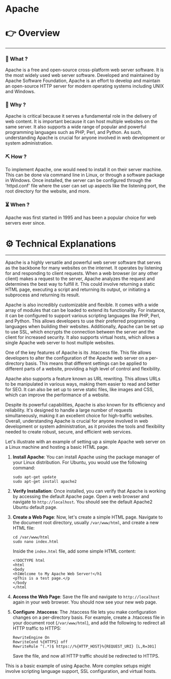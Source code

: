 # Apache


# 👉 Overview

---

### 👀 What ?

Apache is a free and open-source cross-platform web server software. It is the most widely used web server software. Developed and maintained by Apache Software Foundation, Apache is an effort to develop and maintain an open-source HTTP server for modern operating systems including UNIX and Windows.


### 🧐 Why ?

Apache is critical because it serves a fundamental role in the delivery of web content. It is important because it can host multiple websites on the same server. It also supports a wide range of popular and powerful programming languages such as PHP, Perl, and Python. As such, understanding Apache is crucial for anyone involved in web development or system administration.


### ⛏️ How ?

To implement Apache, one would need to install it on their server machine. This can be done via command line in Linux, or through a software package in Windows. Once installed, the server can be configured through the 'httpd.conf' file where the user can set up aspects like the listening port, the root directory for the website, and more.


### ⏳ When ?

Apache was first started in 1995 and has been a popular choice for web servers ever since.


# ⚙️ Technical Explanations

---

Apache is a highly versatile and powerful web server software that serves as the backbone for many websites on the internet. It operates by listening for and responding to client requests. When a web browser (or any other client) makes a request to the server, Apache analyzes the request and determines the best way to fulfill it. This could involve returning a static HTML page, executing a script and returning its output, or initiating a subprocess and returning its result.

Apache is also incredibly customizable and flexible. It comes with a wide array of modules that can be loaded to extend its functionality. For instance, it can be configured to support various scripting languages like PHP, Perl, and Python. This allows developers to use their preferred programming languages when building their websites. Additionally, Apache can be set up to use SSL, which encrypts the connection between the server and the client for increased security. It also supports virtual hosts, which allows a single Apache web server to host multiple websites.

One of the key features of Apache is its .htaccess file. This file allows developers to alter the configuration of the Apache web server on a per-directory basis. This means that different settings can be applied to different parts of a website, providing a high level of control and flexibility.

Apache also supports a feature known as URL rewriting. This allows URLs to be manipulated in various ways, making them easier to read and better for SEO. It can also be set up to serve static files, like images and CSS, which can improve the performance of a website.

Despite its powerful capabilities, Apache is also known for its efficiency and reliability. It's designed to handle a large number of requests simultaneously, making it an excellent choice for high-traffic websites. Overall, understanding Apache is crucial for anyone involved in web development or system administration, as it provides the tools and flexibility needed to create robust, secure, and efficient web services.

Let's illustrate with an example of setting up a simple Apache web server on a Linux machine and hosting a basic HTML page.

1. **Install Apache**: You can install Apache using the package manager of your Linux distribution. For Ubuntu, you would use the following command:
    
    ```
    sudo apt-get update
    sudo apt-get install apache2
    
    ```
    
2. **Verify Installation**: Once installed, you can verify that Apache is working by accessing the default Apache page. Open a web browser and navigate to `http://localhost`. You should see the default Apache2 Ubuntu default page.
3. **Create a Web Page**: Now, let's create a simple HTML page. Navigate to the document root directory, usually `/var/www/html`, and create a new HTML file:
    
    ```
    cd /var/www/html
    sudo nano index.html
    
    ```
    
    Inside the `index.html` file, add some simple HTML content:
    
    ```
    <!DOCTYPE html
    <html
    <body
    <h1Welcome to My Apache Web Server!</h1
    <pThis is a test page.</p
    </body
    </html
    
    ```
    
4. **Access the Web Page**: Save the file and navigate to `http://localhost` again in your web browser. You should now see your new web page.
5. **Configure .htaccess**: The .htaccess file lets you make configuration changes on a per-directory basis. For example, create a .htaccess file in your document root (`/var/www/html`), and add the following to redirect all HTTP traffic to HTTPS:
    
    ```
    RewriteEngine On
    RewriteCond %{HTTPS} off
    RewriteRule ^(.*)$ https://%{HTTP_HOST}%{REQUEST_URI} [L,R=301]
    
    ```
    
    Save the file, and now all HTTP traffic should be redirected to HTTPS.
    

This is a basic example of using Apache. More complex setups might involve scripting language support, SSL configuration, and virtual hosts.
